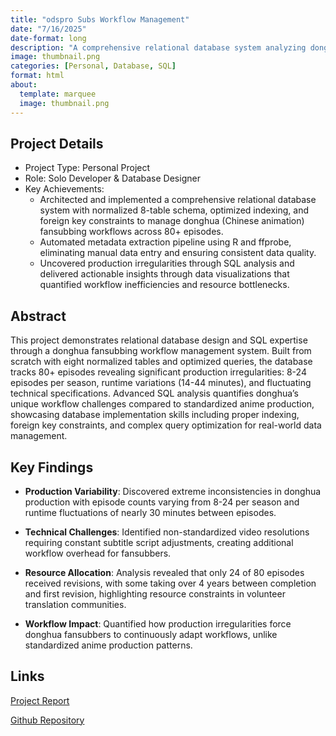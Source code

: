 ---
title: "odspro Subs Workflow Management"
date: "7/16/2025"
date-format: long
description: "A comprehensive relational database system analyzing donghua fansubbing workflows, revealing significant production irregularities and translation challenges"
image: thumbnail.png
categories: [Personal, Database, SQL]
format: html
about:
  template: marquee
  image: thumbnail.png
---

## Project Details

  - Project Type: Personal Project
  - Role: Solo Developer & Database Designer
  - Key Achievements:
    - Architected and implemented a comprehensive relational database system with normalized 8-table schema, optimized indexing, and foreign key constraints to manage donghua (Chinese animation) fansubbing workflows across 80+ episodes.
    - Automated metadata extraction pipeline using R and ffprobe, eliminating manual data entry and ensuring consistent data quality.
    - Uncovered production irregularities through SQL analysis and delivered actionable insights through data visualizations that quantified workflow inefficiencies and resource bottlenecks.

## Abstract

This project demonstrates relational database design and SQL expertise through a donghua fansubbing workflow management system. Built from scratch with eight normalized tables and optimized queries, the database tracks 80+ episodes revealing significant production irregularities: 8-24 episodes per season, runtime variations (14-44 minutes), and fluctuating technical specifications. Advanced SQL analysis quantifies donghua's unique workflow challenges compared to standardized anime production, showcasing database implementation skills including proper indexing, foreign key constraints, and complex query optimization for real-world data management.

## Key Findings

- **Production Variability**: Discovered extreme inconsistencies in donghua production with episode counts varying from 8-24 per season and runtime fluctuations of nearly 30 minutes between episodes.

- **Technical Challenges**: Identified non-standardized video resolutions requiring constant subtitle script adjustments, creating additional workflow overhead for fansubbers.

- **Resource Allocation**: Analysis revealed that only 24 of 80 episodes received revisions, with some taking over 4 years between completion and first revision, highlighting resource constraints in volunteer translation communities.

- **Workflow Impact**: Quantified how production irregularities force donghua fansubbers to continuously adapt workflows, unlike standardized anime production patterns.

## Links

[Project Report](fansub_demo.pdf)

[Github Repository](https://github.com/odspro-ucla/fansub-workflow-db)

